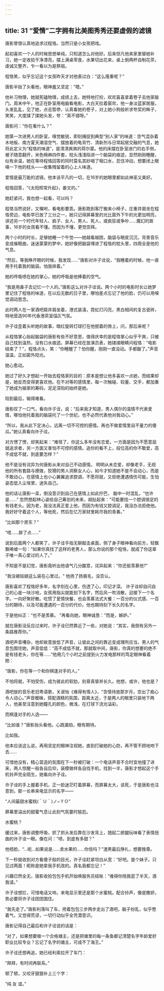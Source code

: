 ```yaml
---
---
---
```

title: 31 “爱情”二字拥有比美图秀秀还要虚假的滤镜
---



唐影曾很认真地追求过程恪。当然只是小女孩把戏。

起初喜欢一个人的时候思想单纯，只知道怎么对他好。后来但凡他来家里替她补习，她一定收拾干净漂亮，摆上满桌零食，水果切出花来，桌上倒两杯自制花茶，虔诚又整齐，乍一看以为是祭祖。

程恪笑，似乎忘记这个女孩昨天才对他表过白：“这么隆重呢？”

唐影半抬了头看他，眼神羞又坚定：“嗯。”

他补习物理，她就死磕物理，成绩上去，她特地打扮，欢欢喜喜拿着卷子去他家敲门。周末中午，他正在卧室用电脑看电影，大白天拉着窗帘，他一身淡蓝家居服，头发乱乱，见了她，点击暂停，认真看她的卷子，对上她小狗般祈求夸奖的眸子，笑笑，大度揉了揉她头发，夸：“真不错呀。”

唐影问：“你在看什么？”

她第一次进男人的卧室，嗅觉敏锐，即刻捕捉到典型“别人家”的味道：空气混杂着木地板、南方夏天潮湿空气、摆放着的龟背竹、清新剂与日常起居交融的气息，她将此定义为“程恪的味道”，是清清爽爽的荷尔蒙。他的床摆在卧室进门的右手侧，被子随意翻开，米色棉麻四件套，枕头浅浅陷进一个脑袋的痕迹，显然刚刚睡醒，似有余温，她在等待程恪回答的同时莫名其妙咽了咽口水，忍住冲动，想要闭上眼嗅一下他的枕头——收集残留着的心上人味道。

爱情是最万能的滤镜，他本该平凡的一切，在16岁的她眼里都如此神圣又美好。

程恪回答，“《太阳照常升起》，姜文的。”

她赶紧问，我也想一起看，可以吗？

程恪当然说好，又嘱咐，看电影要乖。唐影跑到客厅搬来小椅子，庄重并肩坐在程恪旁边，电影早已放了三分之一，她只记得屏幕里的光比窗外下午的光更加明亮，讲述另一个时代年轻人、疯子、女人、男人、死人，或疯狂或争吵……魔幻的故事，16岁的女孩看不懂。而因为不懂，更觉崇拜。

两个小时的时长，足够她睡一个午觉——她越看越困，脑袋与眼皮沉沉，背景音乐变成催眠曲，迷迷蒙蒙的梦中，她好像把脑袋埋进了程恪的枕头里，四周全是他的气息。

“然后，等我睁开眼的时候，我发现……”唐影对许子诠说，“我睡着的时候，他一直用手托着我的脑袋。怕我摔着。”

她的呼吸喷在她的掌心，她的呼吸是他捧着的空气。

“我是用鼻子去记忆一个人的。”唐影这么对许子诠说。两个小时的电影时长让她梦里记住了程恪的味道，在以后无数的日子里，哪怕差点忘记了他的脸，仍可以用嗅觉调动思念。

此时两人在一家酒吧肩并肩坐着，港式装潢，霓虹灯闪亮，黑白相间的复古瓷砖，特地营造90年代香港茶室偪仄气氛。

许子诠歪着头听她的故事，暗红旋转灯球打在他抿着的唇上，问，那后来呢？

从程恪掌心抬起脑袋的唐影有些不好意思，值得庆幸的是程恪掌心似乎干爽，只被自己枕到温热，没有口水痕迹。屏幕已经在放演员表，她揉揉眼睛问程恪：“电影结束了？”，程恪点头，笑：“你睡醒了？怕你醒，刚刚一直没动。手都酸了。”声音温温，正如窗外阳光。

她心愈动。

她过了好久才想起一开始去程恪家的目的：原本是想让他多喜欢一点她，而结果却是，她反而变得更喜欢他。在不对等的感情里，每一次触碰、较量、交手，都加重了她成为输家的筹码，泥足深陷的始终是她。

陷到最后，输得难看。

唐影叹了一口气，看向许子诠，说：“后来我才知道，男人偶尔的温情不代表爱情，哪怕他托着我的脑袋托了一个世纪，也不必然代表他对我动心。”

“所以，我从此下定决心，远离一切不可控的感情。再也不做爱情里自不量力的傻瓜。”她认真看向许子诠。

对方愣了愣，却笑起来：“难怪了，你这么多年没有恋爱。一方面是因为不愿意屈就追求者，另一方面又害怕不可控的感情。追你的看不上，段位高的你不敢爱，高不成低不就，到底要怎样？”

他不是没有诧异为何唐影从来对自己不动感情。 明明从未恋爱，却像老手，无视他的所有套路与撩拨，狡猾的男人洞察女人心，如今才知道她不是不会动心，而是不敢动心，在感情上也小心翼翼追求腔调，不愿将就，又拒绝遭遇情伤可能，生怕姿态低入尘埃里，迷失自己。

他的话让唐影一呆，倒没意识到自己在感情上如此拧巴， 脑中一时混乱，“也许是……” 忽然想起林心姿给自己筹划的未来，胡扯起来：“可能要找一个腔调很足的有钱老头。因为老，我没法真正爱上他，而因为有钱又腔调足，我没办法拒绝他。我好好守着这个人，等他死，然后在亿万家财里耗尽我的青春。”

“比如那个房东？”

“唔……胖了点……”

说到后面两个人都笑了，许子诠手指无聊敲击桌面，侧了身子眼神看向前方，轻飘飘唏嘘一句：“如果你真找了这样的老男人，那么你说的那个程恪，就成了你这辈子唯一真心爱过的人了。”

不知是不是幻觉，唐影竟听出他语气几分酸意，诧异起来：“你还挺羡慕他?”

"我没被姑娘这么装在心里过。" 他扬了扬眉毛，没否认。

唐影喜欢了程恪好多年，名字刻在心里，伤透了心，印记才深。 许子诠却自问自己的心是一块沙地，女孩用指尖就能划下名字，然后风一吹消散，迎接下一个名字。一向好聚好散。吃惯了爱情快餐，也会羡慕法式大餐：一百分的仪式感、一百分的期待，以及可能遭遇的一百分的代价。他也期待刻下长久的名字。

于是他纠正：“也不是羡慕。 ”再看向她，眼神诚恳：“而是，嫉妒。”

就在唐影没反应过来时，许子诠已然靠近了一些，对她说：“其实，我倒有另外一条路推荐你。”

酒吧声音嘈杂，他却故意放低了声音，让彼此之间的靠近变成理所应当，男人的气息包围住她，声音低低：“高不成低不就，那就取中间，唐影，你真的想要的绝不是有钱老头，你在等……”他用几个小时之前提到火力发电那样的笃定眼神看着她：

“唐影，你在等一个和你棋逢对手的人。”

不怕将就，不怕受伤，成为彼此的软肋，刻骨真挚并长久。他想，或许，他也是？

酒吧放的音乐老旧粤语歌，关淑怡《难得有情人》，“含情待放那岁月，空出了痴心令人动心。”声音暧昧，搭配酒精的氛围，距离太近，于是两人的眼里只装地下两人，他甚至注意到她瞳孔的颜色，微浅，在灯球下流光溢彩。

而棋逢对手的人选——

“比如谁？”唐影抬头看他。心跳漏拍，眼有期待。

比如我。

他本应该这么说，再用坚定的眼神注视她，直到打破她的心防，再不管不顾地吻下去……

可惜他没有，精心营造的氛围在下一秒被打破：一个电话声音不合时宜地撞了进来，两人惊醒一般各自后仰，装模做样各自找手机，找到一半，唐影才想起这个手机铃声完全陌生。她看向许子诠。

许子诠的手上握着手机，正一脸迷茫盯着屏幕，而屏幕太大，该死，于是唐影也注意到，那一长串来电显示的名字——

“人间最甜水蜜桃(＾Ｕ＾)ノ~ＹＯ”

屏幕里溢出的甜蜜气息让此刻气氛霎时尴尬。

水蜜桃？

缓过来，唐影调整呼吸，抓了抓头发后靠在沙发背上，翘起二郎腿玩味看了表情扭曲的许子诠一眼。像在问：“啧，到底有多甜？”

他捂脸，“…呃…如果说是……卖水果的……你信吗？”渣男最后挣扎，想要挽尊。

下一秒就收到对方看傻子般的目光，许子诠赶紧坦白从宽：“好吧。是个妹子。只见过两面！昵称是她拿我手机改的。真名我都忘记！”

兴趣已然全无，唐影收拾包包手机开始唤服务员结账：“难得你陪我逛了半天，酒我请。”

许子诠想拦，可惜电话又响，来电显示里还是那个水蜜桃。配合铃声，像是撒娇，势必要将许子诠团团围住。

“我先走了。”唐影利落叫了车，挎着包包三步两步走出了酒吧。脑子纷乱，似乎憋着气，又觉得荒谬，一切行动似乎全凭潜意识。

唐影记得自己最后和许子诠说的话是：

“对了，如果想要做一个合格塘主，还是把塘里的每一条鱼都记清楚名字年龄爱好职业比较专业？忘记了名字的塘主，可成不了海王。”

许子诠还想再追，她已经利索拉开了车门：

“拜拜，有时间再联系。”

顿了顿，又咬牙狠狠补上三个字：

“纯 友 谊。”